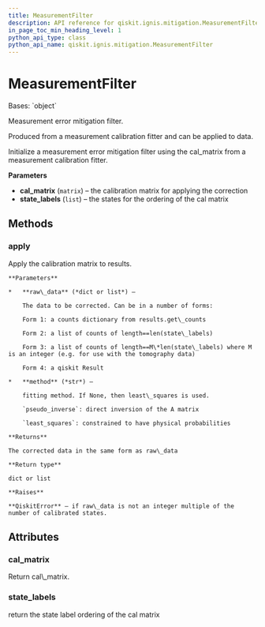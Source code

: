 ```yaml
---
title: MeasurementFilter
description: API reference for qiskit.ignis.mitigation.MeasurementFilter
in_page_toc_min_heading_level: 1
python_api_type: class
python_api_name: qiskit.ignis.mitigation.MeasurementFilter
---
```


# MeasurementFilter

<Class id="qiskit.ignis.mitigation.MeasurementFilter" isDedicatedPage={true} github="https://github.com/qiskit-community/qiskit-ignis/tree/stable/0.7/qiskit/ignis/mitigation/measurement/filters.py" signature="MeasurementFilter(cal_matrix, state_labels)">
  Bases: `object`

  Measurement error mitigation filter.

  Produced from a measurement calibration fitter and can be applied to data.

  Initialize a measurement error mitigation filter using the cal\_matrix from a measurement calibration fitter.

  **Parameters**

  *   **cal\_matrix** (`matrix`) – the calibration matrix for applying the correction
  *   **state\_labels** (`list`) – the states for the ordering of the cal matrix

  ## Methods

  ### apply

  <Function id="qiskit.ignis.mitigation.MeasurementFilter.apply" name="apply" signature="MeasurementFilter.apply(raw_data, method='least_squares')">
    Apply the calibration matrix to results.

    **Parameters**

    *   **raw\_data** (*dict or list*) –

        The data to be corrected. Can be in a number of forms:

        Form 1: a counts dictionary from results.get\_counts

        Form 2: a list of counts of length==len(state\_labels)

        Form 3: a list of counts of length==M\*len(state\_labels) where M is an integer (e.g. for use with the tomography data)

        Form 4: a qiskit Result

    *   **method** (*str*) –

        fitting method. If None, then least\_squares is used.

        `pseudo_inverse`: direct inversion of the A matrix

        `least_squares`: constrained to have physical probabilities

    **Returns**

    The corrected data in the same form as raw\_data

    **Return type**

    dict or list

    **Raises**

    **QiskitError** – if raw\_data is not an integer multiple of the number of calibrated states.
  </Function>

  ## Attributes

  ### cal\_matrix

  <Attribute id="qiskit.ignis.mitigation.MeasurementFilter.cal_matrix" name="cal_matrix">
    Return cal\_matrix.
  </Attribute>

  ### state\_labels

  <Attribute id="qiskit.ignis.mitigation.MeasurementFilter.state_labels" name="state_labels">
    return the state label ordering of the cal matrix
  </Attribute>
</Class>

